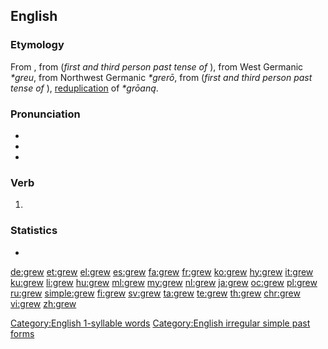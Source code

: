 ==English==

===Etymology===
From {{inherited|en|enm|grew}}, from {{inherited|en|ang|grēow}} (''first and third person past tense of'' {{m|ang|grōwan}}), from West Germanic ''*greu'', from Northwest Germanic ''*grerō'', from {{inherited|en|gem-pro|*gegrō}} (''first and third person past tense of'' {{m|gem-pro|*grōaną}}), [[w:reduplication|reduplication]] of ''*grōaną''.

===Pronunciation===
* {{IPA|/ɡɹuː/|lang=en}}
* {{audio|en-us-grew.ogg|Audio (US)|lang=en}}
* {{rhymes|uː|lang=en}}
[[Category:English 1-syllable words]]

===Verb===
{{head|en|verb form}}

# {{en-simple past of|grow}}

===Statistics===
* {{rank|getting|stay|months|677|grew|boys|joy|green}}

[[Category:English irregular simple past forms]]

[[de:grew]]
[[et:grew]]
[[el:grew]]
[[es:grew]]
[[fa:grew]]
[[fr:grew]]
[[ko:grew]]
[[hy:grew]]
[[it:grew]]
[[ku:grew]]
[[li:grew]]
[[hu:grew]]
[[ml:grew]]
[[my:grew]]
[[nl:grew]]
[[ja:grew]]
[[oc:grew]]
[[pl:grew]]
[[ru:grew]]
[[simple:grew]]
[[fi:grew]]
[[sv:grew]]
[[ta:grew]]
[[te:grew]]
[[th:grew]]
[[chr:grew]]
[[vi:grew]]
[[zh:grew]]